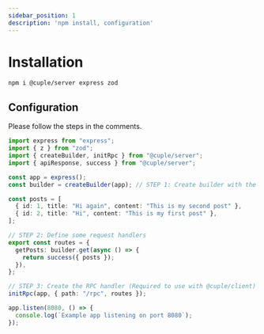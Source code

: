 ```yaml
---
sidebar_position: 1
description: 'npm install, configuration'
---
```


# Installation

```
npm i @cuple/server express zod
```

## Configuration

Please follow the steps in the comments.

```ts
import express from "express";
import { z } from "zod";
import { createBuilder, initRpc } from "@cuple/server";
import { apiResponse, success } from "@cuple/server";

const app = express();
const builder = createBuilder(app); // STEP 1: Create builder with the express instance

const posts = [
  { id: 1, title: "Hi again", content: "This is my second post" },
  { id: 2, title: "Hi", content: "This is my first post" },
];

// STEP 2: Define some request handlers
export const routes = {
  getPosts: builder.get(async () => {
    return success({ posts });
  }),
};

// STEP 3: Create the RPC handler (Required to use with @cuple/client)
initRpc(app, { path: "/rpc", routes });

app.listen(8080, () => {
  console.log(`Example app listening on port 8080`);
});

```
